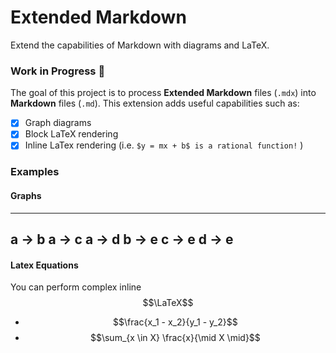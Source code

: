 # Extended Markdown
Extend the capabilities of Markdown with diagrams and LaTeX.

### Work in Progress :wrench:

The goal of this project is to process **Extended Markdown** files (`.mdx`) into **Markdown** files (`.md`). This extension adds useful capabilities such as:
- [x] Graph diagrams
- [x] Block LaTeX rendering
- [x] Inline LaTex rendering (i.e. `$y = mx + b$ is a rational function!` )

### Examples

#### Graphs

-------
a -> b
a -> c
a -> d
b -> e
c -> e
d -> e
-------

#### Latex Equations

You can perform complex inline $$\LaTeX$$
- $$\frac{x_1 - x_2}{y_1 - y_2}$$
- $$\sum_{x \in X} \frac{x}{\mid X \mid}$$
